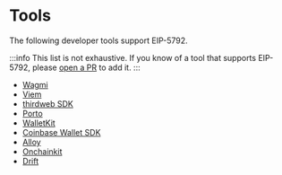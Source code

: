 # Tools

The following developer tools support EIP-5792.

:::info
This list is not exhaustive. If you know of a tool that supports EIP-5792, please [open a PR](https://github.com/lukasrosario/eip-5792-site/blob/main/docs/pages/ecosystem/tools.mdx) to add it.
:::

* [Wagmi](https://wagmi.sh/)
* [Viem](https://viem.sh/)
* [thirdweb SDK](https://portal.thirdweb.com/references/typescript/v5/functions#eip5792)
* [Porto](https://github.com/ithacaxyz/porto)
* [WalletKit](https://reown.com/walletkit)
* [Coinbase Wallet SDK](https://github.com/coinbase/coinbase-wallet-sdk)
* [Alloy](https://docs.rs/alloy/latest/alloy/)
* [Onchainkit](https://onchainkit.xyz/)
* [Drift](https://github.com/delvtech/drift)